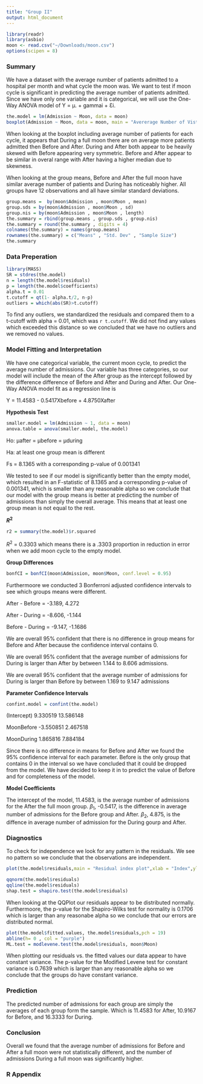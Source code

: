 ```yaml
---
title: "Group II"
output: html_document
---
```


```r
library(readr)
library(asbio)
moon <- read.csv("~/Downloads/moon.csv")
options(scipen = 8)
```

### Summary 

We have a dataset with the average number of patients admitted to a hospital per month and what cycle the moon was. We want to test if moon cycle is significant in predicting the average number of patients admitted. Since we have only one variable and it is categorical, we will use the One-Way ANOVA model of Y = µ. + gammai + Ɛi. 


```r
the.model = lm(Admission ~ Moon, data = moon)
boxplot(Admission ~ Moon, data = moon, main = "Avererage Number of Vists by Group", ylab = "Groups", horizontal = TRUE)
```

When looking at the boxplot including average number of patients for each cycle, it appears that During a full moon there are on average more patients admitted then Before and After. During and After both appear to be heavily skewed with Before appearing very symmetric. Before and After appear to be similar in overal range with After having a higher median due to skewness. 

When looking at the group means, Before and After the full moon have similar average number of patients and During has noticeably higher. All groups have 12 observations and all have similar standard deviations. 

```r
group.means =  by(moon$Admission , moon$Moon , mean)
group.sds = by(moon$Admission , moon$Moon , sd)
group.nis = by(moon$Admission , moon$Moon , length)
the.summary = rbind(group.means , group.sds , group.nis)
the.summary = round(the.summary , digits = 4)
colnames(the.summary) = names(group.means)
rownames(the.summary) = c("Means" , "Std. Dev" , "Sample Size")
the.summary
```


### Data Preperation


```r
library(MASS) 
SR = stdres(the.model)
n = length(the.model$residuals)
p = length(the.model$coefficients)
alpha.t = 0.01 
t.cutoff = qt(1- alpha.t/2, n-p)
outliers = which(abs(SR)>t.cutoff)
```

To find any outliers, we standardized the residuals and compared them to a t-cutoff with alpha = 0.01, which was `r t.cutoff`. We did not find any values which exceeded this distance so we concluded that we have no outliers and we removed no values. 


### Model Fitting and Interpretation 

We have one categorical variable, the current moon cycle, to predict the average number of admissions. Our variable has three categories, so our model will include the mean of the After group as the intercept followed by the difference difference of Before and After and During and After. Our One-Way ANOVA model fit as a regression line is 

Y = 11.4583 - 0.5417Xbefore + 4.8750Xafter


**Hypothesis Test**
```r
smaller.model = lm(Admission ~ 1, data = moon)
anova.table = anova(smaller.model, the.model)
```

Ho: µafter = µbefore = µduring

Ha: at least one group mean is different

Fs = 8.1365 with a corresponding p-value of 0.001341

We tested to see if our model is significantly better than the empty model, which resulted in an F-statistic of 8.1365 and a corresponding p-value of 0.001341, which is smaller than any reasonable alpha so we conclude that our model with the group means is better at predicting the number of admissions than simply the overall average. This means that at least one group mean is not equal to the rest. 


**$R^2$**

```r
r2 = summary(the.model)$r.squared
```
$R^2$ = 0.3303 which means there is a .3303 proportion in reduction in error when we add moon cycle to the empty model. 


**Group Differences**
```r
bonfCI = bonfCI(moon$Admission, moon$Moon, conf.level = 0.95)
```

Furthermoore we conducted 3 Bonferroni adjusted confidence intervals to see which groups means were different. 

After - Before = -3.189, 4.272

After - During = -8.606, -1.144

Before - During = -9.147, -1.1686

We are overall 95% confident that there is no difference in group means for Before and After because the confidence interval contains 0.

We are overall 95% confident that the average number of admissions for During is larger than After by between 1.144 to 8.606 admissions. 

We are overall 95% confident that the average number of admissions for During is larger than Before by between 1.169 to 9.147 admissions

**Parameter Confidence Intervals**
```r
confint.model = confint(the.model)
```

(Intercept)  9.330519 13.586148

MoonBefore  -3.550851  2.467518

MoonDuring   1.865816  7.884184

Since there is no difference in means for Before and After we found the 95% confidence interval for each parameter. Before is the only group that contains 0 in the interval so we have concluded that it could be dropped from the model. We have decided to keep it in to predict the value of Before and for completeness of the model. 

**Model Coefficients**

The intercept of the model, 11.4583, is the average number of admissions for the After the full moon group. $\beta_1$, -0.5417, is the difference in average number of admissions for the Before group and After. $\beta_2$, 4.875, is the diffence in average number of admission for the During gourp and After.

### Diagnostics

To check for independence we look for any pattern in the residuals. We see no pattern so we conclude that the observations are independent. 

```r
plot(the.model$residuals,main = "Residual index plot",xlab = "Index",ylab = "residuals",pch = 19, col = "purple")
```


 
```r
qqnorm(the.model$residuals)
qqline(the.model$residuals)
shap.test = shapiro.test(the.model$residuals)
```

When looking at the QQPlot our residuals appear to be distributed normally. Furthermoore, the p-value for the Shapiro-Wilks test for normality is 0.1706 which is larger than any reasonabe alpha so we conclude that our errors are distributed normal. 


```r
plot(the.model$fitted.values, the.model$residuals,pch = 19)
abline(h= 0 , col = "purple")
ML.test = modlevene.test(the.model$residuals, moon$Moon)
```

When plotting our residuals vs. the fitted values our data appear to have constant variance. The p-value for the Modified Levene test for constant variance is 0.7639 which is larger than any reasonable alpha so we conclude that the groups do have constant variance. 


### Prediction

The predicted number of admissions for each group are simply the averages of each group form the sample. Which is 11.4583 for After, 10.9167 for Before, and 16.3333 for During. 


### Conclusion

Overall we found that the average number of admissions for Before and After a full moon were not statistically different, and the number of admissions During a full moon was significantly higher. 




### R Appendix
```r
```